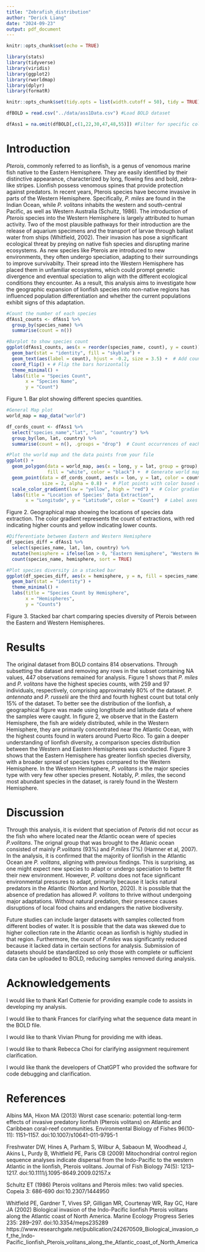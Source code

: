 ```yaml
---
title: "Zebrafish_distribution"
author: "Derick Liang"
date: "2024-09-23"
output: pdf_document
---
```


```r
knitr::opts_chunk$set(echo = TRUE)

library(stats)
library(tidyverse)
library(viridis)
library(ggplot2)
library(rworldmap)
library(dplyr)
library(formatR)

knitr::opts_chunk$set(tidy.opts = list(width.cutoff = 50), tidy = TRUE) #Wraps text if too long 

dfBOLD = read.csv("../data/ass1Data.csv") #Load BOLD dataset

dfAss1 = na.omit(dfBOLD[,c(1,22,30,47,48,55)]) #Filter for specific columns and remove all rows with NA values in specified columns 
```

# Introduction
*Pterois*, commonly referred to as lionfish, is a genus of venomous marine fish native to the Eastern Hemisphere. They are easily identified by their distinctive appearance, characterized by long, flowing fins and bold, zebra-like stripes. Lionfish possess venomous spines that provide protection against predators. In recent years, Pterois species have become invasive in parts of the Western Hemisphere. Specifically, *P. miles* are found in the Indian Ocean, while *P. volitans* inhabits the western and south-central Pacific, as well as Western Australia (Schultz, 1986). The introduction of *Pterois* species into the Western Hemisphere is largely attributed to human activity. Two of the most plausible pathways for their introduction are the release of aquarium specimens and the transport of larvae through ballast water from ships (Whitfield, 2002). Their invasion has pose a significant ecological threat by preying on native fish species and disrupting marine ecosystems. As new species like Pterois are introduced to new environments, they often undergo speciation, adapting to their surroundings to improve survivabilty. Their spread into the Western Hemisphere has placed them in unfamiliar ecosystems, which could prompt genetic divergence and eventual speciation to align with the different ecological conditions they encounter. As a result, this analysis aims to investigate how the geographic expansion of lionfish species into non-native regions has influenced population differentiation and whether the current populations exhibit signs of this adaptation.


```r
#Count the number of each species
dfAss1_counts <- dfAss1 %>%
  group_by(species_name) %>%
  summarise(count = n())

#Barplot to show species count 
ggplot(dfAss1_counts, aes(x = reorder(species_name, count), y = count)) +
  geom_bar(stat = "identity", fill = "skyblue") +
  geom_text(aes(label = count), hjust = -0.2, size = 3.5) +  # Add count labels
  coord_flip() + # Flip the bars horizontally
  theme_minimal() +
  labs(title = "Species Count",
       x = "Species Name",
       y = "Count")
```
Figure 1. Bar plot showing different species quantities. 

```r
#General Map plot
world_map = map_data("world") 

df_cords_count <- dfAss1 %>%
  select("species_name","lat", "lon", "country") %>%
  group_by(lon, lat, country) %>%
  summarise(count = n(), .groups = "drop")  # Count occurrences of each lon/lat pair

#Plot the world map and the data points from your file
ggplot() + 
  geom_polygon(data = world_map, aes(x = long, y = lat, group = group), 
               fill = "white", color = "black") +  # Generate world map
  geom_point(data = df_cords_count, aes(x = lon, y = lat, color = count), 
             size = 2, alpha = 0.8) +  # Plot points with color based on count
  scale_color_gradient(low = "yellow", high = "red") +  # Color gradient based on count
  labs(title = "Location of Species' Data Extraction",
       x = "Longitude", y = "Latitude", color = "Count")  # Label axes and legend
```
Figure 2. Geographical map showing the locations of species data extraction. The color gradient represents the count of extractions, with red indicating higher counts and yellow indicating lower counts. 

```r
#Differentiate between Eastern and Western Hemisphere
df_species_diff = dfAss1 %>%
  select(species_name, lat, lon, country) %>%
  mutate(hemisphere = ifelse(lon > 0, "Eastern Hemisphere", "Western Hemisphere")) %>% 
  count(species_name, hemisphere, sort = TRUE) 

#Plot species diversity in a stacked bar
ggplot(df_species_diff, aes(x = hemisphere, y = n, fill = species_name)) +
  geom_bar(stat = "identity") +
  theme_minimal() +
  labs(title = "Species Count by Hemisphere",
       x = "Hemispheres",
       y = "Counts")
```
Figure 3. Stacked bar chart comparing species diversity of Pterois between the Eastern and Western Hemispheres.


# Results
The original dataset from BOLD contains 814 observations. Through subsetting the dataset and removing any rows in the subset containing NA values, 447 observations remained for analysis. Figure 1 shows that *P. miles* and *P. volitans* have the highest species counts, with 259 and 97 individuals, respectively, comprising approximately 80% of the dataset. *P. antennata* and *P. russelii* are the third and fourth highest count but total only 15% of the dataset. To better see the distribution of the lionfish, a geographical figure was made using longtitude and latitude data of where the samples were caught. In figure 2, we observe that in the Eastern Hemisphere, the fish are widely distributed, while in the Western Hemisphere, they are primarily concentrated near the Atlantic Ocean, with the highest counts found in waters around Puerto Rico. To gain a deeper understanding of lionfish diversity, a comparison species distribution between the Western and Eastern Hemispheres was conducted. Figure 3 shows that the Eastern Hemisphere has greater lionfish species diversity, with a broader spread of species types compared to the Western Hemisphere. In the Western Hemisphere, *P. volitans* is the major species type with very few other species present. Notably, *P. miles*, the second most abundant species in the dataset, is rarely found in the Western Hemisphere.


# Discussion
Through this analysis, it is evident that speciation of *Petoris* did not occur as the fish who where located near the Atlantic ocean were of species *P.volitans*.  The orignal group that was brought to the Atlanic ocean consisted of mainly *P.volitans* (93%) and *P.miles* (7%) (Hamner et al, 2007). In the analysis, it is confirmed that the majority of lionfish in the Atlantic Ocean are *P. volitans*, aligning with previous findings. This is surprising, as one might expect new species to adapt or undergo speciation to better fit their new environment. However, *P. volitans* does not face significant environmental pressures to adapt, primarily because it lacks natural predators in the Atlantic (Norton and Norton, 2020). It is possible that the absence of predation has allowed *P. volitans* to thrive without undergoing major adaptations. Without natural predation, their presence causes disruptions of local food chains and endangers the native biodiversity. 

Future studies can include larger datasets with samples collected from different bodies of water. It is possible that the data was skewed due to higher collection rate in the Atlantic ocean as lionfish is highly studied in that region. Furthermore, the count of *P.miles* was significantly reduced because it lacked data in certain sections for analysis. Submission of datasets should be standardized so only those with complete or sufficient data can be uploaded to BOLD, reducing samples removed during analysis. 


# Acknowledgements 
I would like to thank Karl Cottenie for providing example code to assists in developing my analysis. 

I would like to thank Frances for clarifying what the sequence data meant in the BOLD file. 

I would like to thank Vivian Phung for providing me with ideas. 

I would like to thank Rebecca Choi for clarifying assignment requirement clarification.

I would like thank the developers of ChatGPT who provided the software for code debugging and clarification. 


# References 
Albins MA, Hixon MA (2013) Worst case scenario: potential long-term effects of invasive predatory lionfish (Pterois volitans) on Atlantic and Caribbean coral-reef communities. Environmental Biology of Fishes 96(10-11): 1151–1157. doi:10.1007/s10641-011-9795-1

Freshwater DW, Hines A, Parham S, Wilbur A, Sabaoun M, Woodhead J, Akins L, Purdy B, Whitfield PE, Paris CB (2009) Mitochondrial control region sequence analyses indicate dispersal from the Indo-Pacific to the western Atlantic in the lionfish, Pterois volitans. Journal of Fish Biology 74(5): 1213–1217. doi:10.1111/j.1095-8649.2009.02157.x

Schultz ET (1986) Pterois volitans and Pterois miles: two
valid species. Copeia 3: 686-690 doi:10.2307/1444950

Whitfield PE, Gardner T, Vives SP, Gilligan MR, Courtenay WR, Ray GC, Hare JA (2002) Biological invasion of the Indo-Pacific lionfish Pterois volitans along the Atlantic coast of North America. Marine Ecology Progress Series 235: 289–297. doi:10.3354/meps235289
https://www.researchgate.net/publication/242670509_Biological_invasion_of_the_Indo-Pacific_lionfish_Pterois_volitans_along_the_Atlantic_coast_of_North_America













